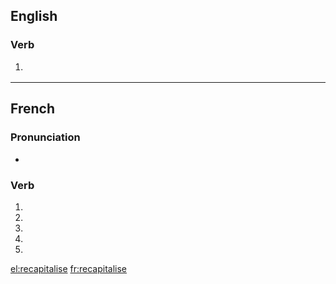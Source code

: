 {{also|recapitalisé}}
==English==

===Verb===
{{en-verb|recapitalises|recapitalising|recapitalised|recapitalised}}

# {{British}} {{alternative spelling of|recapitalize}}

----

==French==

===Pronunciation===
* {{homophones|recapitalisent|recapitalises}}

===Verb===
{{fr-verb form}}

# {{conjugation of|recapitaliser||1|s|pres|ind|lang=fr}}
# {{conjugation of|recapitaliser||3|s|pres|ind|lang=fr}}
# {{conjugation of|recapitaliser||1|s|pres|sub|lang=fr}}
# {{conjugation of|recapitaliser||3|s|pres|sub|lang=fr}}
# {{conjugation of|recapitaliser||2|s|imp|lang=fr}}

[[el:recapitalise]]
[[fr:recapitalise]]